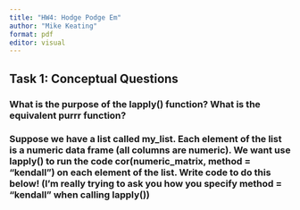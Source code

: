 ```yaml
---
title: "HW4: Hodge Podge Em"
author: "Mike Keating"
format: pdf
editor: visual
---
```


## 

## Task 1: Conceptual Questions

### What is the purpose of the lapply() function? What is the equivalent purrr function?

### Suppose we have a list called my_list. Each element of the list is a numeric data frame (all columns are numeric). We want use lapply() to run the code cor(numeric_matrix, method = "kendall") on each element of the list. Write code to do this below! (I’m really trying to ask you how you specify method = "kendall" when calling lapply())
